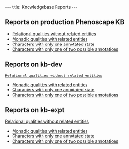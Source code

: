 ---
title: Knowledgebase Reports
---

==Reports on production Phenoscape KB==
* [http://kb.phenoscape.org/OBD-WS/statistics/consistencyreports/relationalqualitieswithoutrelatedentities Relational qualities without related entities]
* [http://kb.phenoscape.org/OBD-WS/statistics/consistencyreports/nonrelationalqualitieswithrelatedentities Monadic qualities with related entities]
* [http://kb.phenoscape.org/OBD-WS/statistics/consistencyreports/characterswithonlyoneannotatedstate Characters with only one annotated state]
* [http://kb.phenoscape.org/OBD-WS/statistics/consistencyreports/characterswithonlyoneoftwopossibleannotations Characters with only one of two possible annotations]
==Reports on kb-dev==
 [http://kb-dev.phenoscape.org/OBD-WS/statistics/consistencyreports/relationalqualitieswithoutrelatedentities Relational qualities without related entities]
* [http://kb-dev.phenoscape.org/OBD-WS/statistics/consistencyreports/nonrelationalqualitieswithrelatedentities Monadic qualities with related entities]
* [http://kb-dev.phenoscape.org/OBD-WS/statistics/consistencyreports/characterswithonlyoneannotatedstate Characters with only one annotated state]
* [http://kb-dev.phenoscape.org/OBD-WS/statistics/consistencyreports/characterswithonlyoneoftwopossibleannotations Characters with only one of two possible annotations]
==Reports on kb-expt== [http://kb.phenoscape.org/OBD-WS/statistics/consistencyreports/relationalqualitieswithoutrelatedentities Relational qualities without related entities]
* [http://kb.phenoscape.org/obd-expt/statistics/consistencyreports/nonrelationalqualitieswithrelatedentities Monadic qualities with related entities]
* [http://kb.phenoscape.org/obd-expt/statistics/consistencyreports/characterswithonlyoneannotatedstate Characters with only one annotated state]
* [http://kb.phenoscape.org/obd-expt/statistics/consistencyreports/characterswithonlyoneoftwopossibleannotations Characters with only one of two possible annotations]